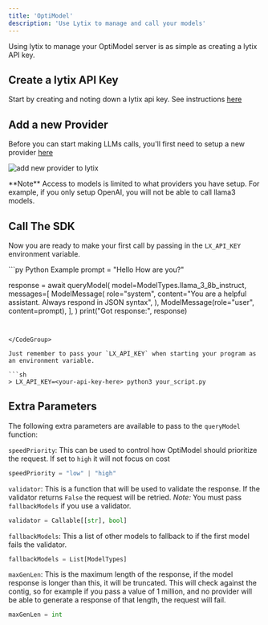 ```yaml
---
title: 'OptiModel'
description: 'Use Lytix to manage and call your models'
---
```



Using lytix to manage your OptiModel server is as simple as creating a lytix API key. 

## Create a lytix API Key

Start by creating and noting down a lytix api key. See instructions [here](/api-key-setup)

## Add a new Provider

Before you can start making LLMs calls, you'll first need to setup a new provider [here](https://lab.lytix.co/home/settings/model-providers)

![add new provider to lytix](/images/optimodel/setting-manage-providers.png)


<Info>
  **Note** Access to models is limited to what providers you have setup. For example, if you only setup OpenAI, you will not be able to call llama3 models.
</Info>

## Call The SDK

Now you are ready to make your first call by passing in the `LX_API_KEY` environment variable. 

<CodeGroup>
```py Python Example
prompt = "Hello How are you?"

response = await queryModel(
    model=ModelTypes.llama_3_8b_instruct,
    messages=[
        ModelMessage(
            role="system",
            content="You are a helpful assistant. Always respond in JSON syntax",
        ),
        ModelMessage(role="user", content=prompt),
    ],
)
print("Got response:", response)
```


</CodeGroup>

Just remember to pass your `LX_API_KEY` when starting your program as an environment variable.

```sh
> LX_API_KEY=<your-api-key-here> python3 your_script.py
```


## Extra Parameters

The following extra parameters are available to pass to the `queryModel` function:

`speedPriority`: This can be used to control how OptiModel should prioritize the request. If set to `high` it will not focus on cost
```py
speedPriority = "low" | "high"
```


`validator`: This is a function that will be used to validate the response. If the validator returns `False` the request will be retried. _Note:_ You must pass `fallbackModels` if you use a validator.
```py
validator = Callable[[str], bool]
```

`fallbackModels`: This a list of other models to fallback to if the first model fails the validator.

```py
fallbackModels = List[ModelTypes]
```

`maxGenLen`: This is the maximum length of the response, if the model response is longer than this, it will be truncated. This will check against the contig, so for example if you pass a value of 1 million, and no provider will be able to generate a response of that length, the request will fail. 

```py
maxGenLen = int
```


